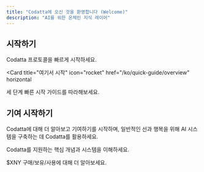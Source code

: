 ```yaml
---
title: "Codatta에 오신 것을 환영합니다 (Welcome)"
description: "AI를 위한 온체인 지식 레이어"
---
```


## 시작하기

Codatta 프로토콜을 빠르게 시작하세요.

<Card
  title="여기서 시작"
  icon="rocket"
  href="/ko/quick-guide/overview"
  horizontal
>
  세 단계 빠른 시작 가이드를 따라해보세요.
</Card>

## 기여 시작하기

Codatta에 대해 더 알아보고 기여하기를 시작하며, 일반적인 선과 행복을 위해 AI 시스템을 구축하는 데 Codatta를 활용하세요.

<Columns cols={2}>
  <Card
    title="핵심 기술 이해하기"
    icon="computer"
    href="/ko/core-systems">
    Codatta를 지원하는 핵심 개념과 시스템을 이해하세요.
  </Card>

  <Card
    title="토크노믹스"
    icon="dollar"
    href="/ko/protocol-token">
    $XNY 구매/보유/사용에 대해 더 알아보세요.
  </Card>
</Columns>

